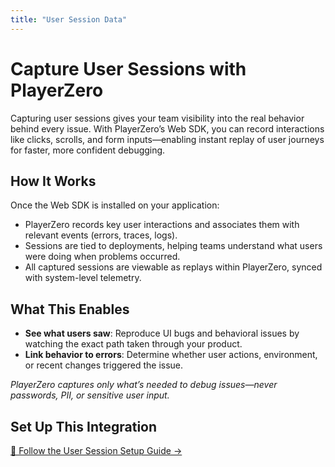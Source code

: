 ```yaml
---
title: "User Session Data"
---
```


# Capture User Sessions with PlayerZero

Capturing user sessions gives your team visibility into the real behavior behind every issue. With PlayerZero’s Web SDK, you can record interactions like clicks, scrolls, and form inputs—enabling instant replay of user journeys for faster, more confident debugging.

## How It Works

Once the Web SDK is installed on your application:

- PlayerZero records key user interactions and associates them with relevant events (errors, traces, logs).  
- Sessions are tied to deployments, helping teams understand what users were doing when problems occurred.  
- All captured sessions are viewable as replays within PlayerZero, synced with system-level telemetry.

## What This Enables

- **See what users saw**: Reproduce UI bugs and behavioral issues by watching the exact path taken through your product.  
- **Link behavior to errors**: Determine whether user actions, environment, or recent changes triggered the issue.

_PlayerZero captures only what’s needed to debug issues—never passwords, PII, or sensitive user input._

## Set Up This Integration

[📖 Follow the User Session Setup Guide →](/developer-guide/configuration-guides/importing-code/import-git-setup-guide)

